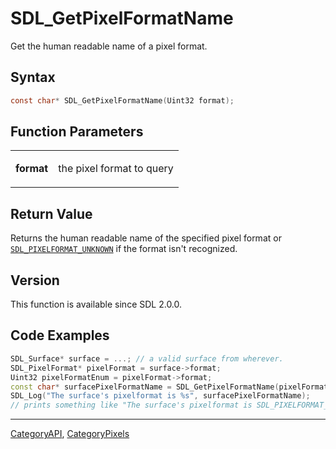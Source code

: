 = SDL_GetPixelFormatName =

Get the human readable name of a pixel format.

== Syntax ==

<syntaxhighlight lang='c'>
const char* SDL_GetPixelFormatName(Uint32 format);
</syntaxhighlight>

== Function Parameters ==

{|
|'''format'''
|the pixel format to query
|}

== Return Value ==

Returns the human readable name of the specified pixel format or
<code>[[SDL_PIXELFORMAT_UNKNOWN]]</code> if the format isn't recognized.

== Version ==

This function is available since SDL 2.0.0.

== Code Examples ==

<syntaxhighlight lang='c++'>
SDL_Surface* surface = ...; // a valid surface from wherever.
SDL_PixelFormat* pixelFormat = surface->format;
Uint32 pixelFormatEnum = pixelFormat->format;
const char* surfacePixelFormatName = SDL_GetPixelFormatName(pixelFormatEnum);
SDL_Log("The surface's pixelformat is %s", surfacePixelFormatName);
// prints something like "The surface's pixelformat is SDL_PIXELFORMAT_ABGR8888"
</syntaxhighlight>

----
[[CategoryAPI]], [[CategoryPixels]]


